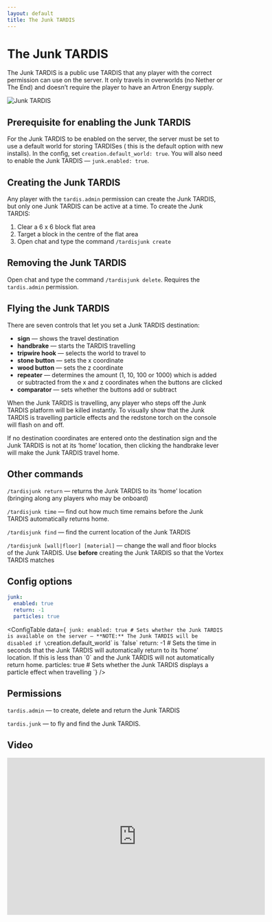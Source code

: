 ```yaml
---
layout: default
title: The Junk TARDIS
---
```



# The Junk TARDIS

The Junk TARDIS is a public use TARDIS that any player with the correct permission can use on the server. It only
travels in overworlds (no Nether or The End) and doesn’t require the player to have an Artron Energy supply.

![Junk TARDIS](/images/docs/junk.jpg)

## Prerequisite for enabling the Junk TARDIS

For the Junk TARDIS to be enabled on the server, the server must be set to use a default world for storing TARDISes (
this is the default option with new installs). In the config, set `creation.default_world: true`. You will also need to
enable the Junk TARDIS — `junk.enabled: true`.

## Creating the Junk TARDIS

Any player with the `tardis.admin` permission can create the Junk TARDIS, but only one Junk TARDIS can be active at a
time. To create the Junk TARDIS:

1. Clear a 6 x 6 block flat area
2. Target a block in the centre of the flat area
3. Open chat and type the command `/tardisjunk create`

## Removing the Junk TARDIS

Open chat and type the command `/tardisjunk delete`. Requires the `tardis.admin` permission.

## Flying the Junk TARDIS

There are seven controls that let you set a Junk TARDIS destination:

- **sign** — shows the travel destination
- **handbrake** — starts the TARDIS travelling
- **tripwire hook** — selects the world to travel to
- **stone button** — sets the x coordinate
- **wood button** — sets the z coordinate
- **repeater** — determines the amount (1, 10, 100 or 1000) which is added or subtracted from the x and z coordinates
  when the buttons are clicked
- **comparator** — sets whether the buttons add or subtract

When the Junk TARDIS is travelling, any player who steps off the Junk TARDIS platform will be killed instantly. To
visually show that the Junk TARDIS is travelling particle effects and the redstone torch on the console will flash on
and off.

If no destination coordinates are entered onto the destination sign and the Junk TARDIS is not at its ‘home’ location,
then clicking the handbrake lever will make the Junk TARDIS travel home.

## Other commands

`/tardisjunk return` — returns the Junk TARDIS to its ‘home’ location (bringing along any players who may be onboard)

`/tardisjunk time` — find out how much time remains before the Junk TARDIS automatically returns home.

`/tardisjunk find` — find the current location of the Junk TARDIS

`/tardisjunk [wall|floor] [material]` — change the wall and floor blocks of the Junk TARDIS. Use **before** creating the
Junk TARDIS so that the Vortex TARDIS matches

## Config options

```yaml title="/plugins/TARDIS/config.yml"
junk:
  enabled: true
  return: -1
  particles: true
```

<ConfigTable data={`
junk:
  enabled: true # Sets whether the Junk TARDIS is available on the server — **NOTE:** The Junk TARDIS will be disabled if \`creation.default_world\` is \`false\`
  return: -1 # Sets the time in seconds that the Junk TARDIS will automatically return to its ‘home’ location. If this is less than \`0\` and the Junk TARDIS will not automatically return home.
  particles: true # Sets whether the Junk TARDIS displays a particle effect when travelling
`} />

## Permissions

`tardis.admin` — to create, delete and return the Junk TARDIS

`tardis.junk` — to fly and find the Junk TARDIS.

## Video

<iframe src="https://player.vimeo.com/video/139185257" width="600" height="366" frameborder="0" webkitallowfullscreen mozallowfullscreen allowfullscreen></iframe>
